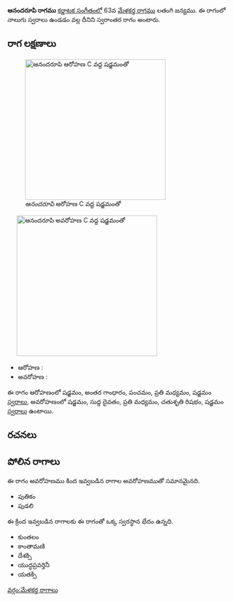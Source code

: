 {{Infobox ragam
	| name          	= ఆనందరూపి
	| synonym	    	= 
	| mela          	= 
	| chakra        	= 
	| janaka        	= 
	| type          	= స్వరాంతర
	| arohanam      	= {{svaraC|S|G3|P|M2|S'}} 
	| avarohanam    	= {{svaraC|S'|D1|M2|R2|S}}
	| jeeva         	=
	| chhaya        	=
	| nyasa         	=
	| vishesha      	= 
	| equivalent  		= 
}}
{{కర్ణాటక సంగీత రాగాలు}}
'''ఆనందరూపి రాగము''' [[కర్ణాటక సంగీతం]]లో 63వ [[మేళకర్త రాగము]] లతంగి జన్యము.  ఈ రాగంలో నాలుగు స్వరాలు ఉండడం వల్ల దీనిని స్వరాంతర రాగం అంటారు.


==రాగ లక్షణాలు==
[[Image:anandarupi_ar_kb2wiki.png|thumb|right|316px|''ఆనందరూపి'' ఆరోహణ C వద్ద షడ్జమంతో]]
	[[Image:anandarupi_av_kb2wiki.png|thumb|right|316px|''ఆనందరూపి'' అవరోహణ C వద్ద షడ్జమంతో]]

* ఆరోహణ : {{svaraC|S|G3|P|M2|S'}} 
* అవరోహణ : {{svaraC|S'|D1|M2|R2|S}}

ఈ రాగం ఆరోహణంలో షడ్జమం, అంతర గాంధారం, పంచమం, ప్రతి మధ్యమం, షడ్జమం [[స్వరాలు]], అవరోహణంలో షడ్జమం, సుద్ద దైవతం, ప్రతి మధ్యమం, చతుశృతి రిషభం, షడ్జమం [[స్వరాలు]] ఉంటాయి.

==రచనలు==



==పోలిన రాగాలు==
ఈ రాగం అవరోహణము కింద ఇవ్వబడిన రాగాల అవరోహణముతో సమానమైనది.
* పుతికం
* పుడలి

ఈ క్రింద ఇవ్వబడిన రాగాలకు ఈ రాగంతో ఒక్క స్వరస్థాన భేదం ఉన్నది.
* కుంతలం
* కాంతామణి
* దేశక్సి
* యుద్ధప్రవర్తినీ
* యతక్సి



[[వర్గం:మేళకర్త రాగాలు]]